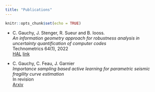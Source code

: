 ```yaml
---
title: "Publications"
---
```


```r
knitr::opts_chunk$set(echo = TRUE)
```


* C. Gauchy, J. Stenger, R. Sueur and B. Iooss. \
  *An information geometry approach for robustness analysis in uncertainty quantification of computer codes * \
  Technometrics 64(1), 2022\
  [HAL](https://hal.archives-ouvertes.fr/hal-02425477)
  [link](https://www.tandfonline.com/doi/full/10.1080/00401706.2021.1905072)
  
* C. Gauchy, C. Feau, J. Garnier \
  *Importance sampling based active learning for parametric seismic fragility curve estimation* \
  In revision \
  [Arxiv](https://arxiv.org/abs/2109.04323)